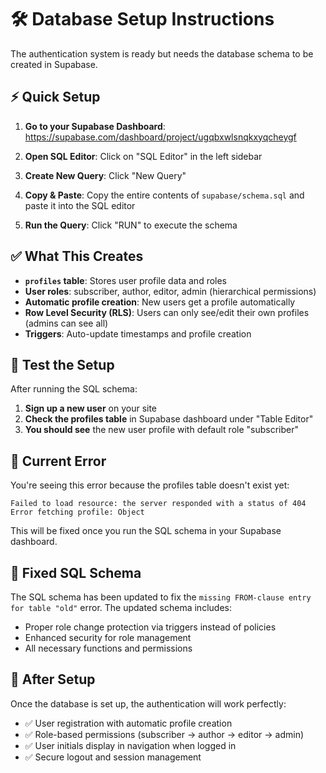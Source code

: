 # 🛠️ Database Setup Instructions

The authentication system is ready but needs the database schema to be created in Supabase.

## ⚡ Quick Setup

1. **Go to your Supabase Dashboard**: https://supabase.com/dashboard/project/ugqbxwlsnqkxyqcheygf

2. **Open SQL Editor**: Click on "SQL Editor" in the left sidebar

3. **Create New Query**: Click "New Query"

4. **Copy & Paste**: Copy the entire contents of `supabase/schema.sql` and paste it into the SQL editor

5. **Run the Query**: Click "RUN" to execute the schema

## ✅ What This Creates

- **`profiles` table**: Stores user profile data and roles
- **User roles**: subscriber, author, editor, admin (hierarchical permissions)
- **Automatic profile creation**: New users get a profile automatically
- **Row Level Security (RLS)**: Users can only see/edit their own profiles (admins can see all)
- **Triggers**: Auto-update timestamps and profile creation

## 🧪 Test the Setup

After running the SQL schema:

1. **Sign up a new user** on your site
2. **Check the profiles table** in Supabase dashboard under "Table Editor"
3. **You should see** the new user profile with default role "subscriber"

## 🚨 Current Error

You're seeing this error because the profiles table doesn't exist yet:

```
Failed to load resource: the server responded with a status of 404
Error fetching profile: Object
```

This will be fixed once you run the SQL schema in your Supabase dashboard.

## 🔧 Fixed SQL Schema

The SQL schema has been updated to fix the `missing FROM-clause entry for table "old"` error. The updated schema includes:
- Proper role change protection via triggers instead of policies
- Enhanced security for role management
- All necessary functions and permissions

## 🔧 After Setup

Once the database is set up, the authentication will work perfectly:
- ✅ User registration with automatic profile creation
- ✅ Role-based permissions (subscriber → author → editor → admin)
- ✅ User initials display in navigation when logged in
- ✅ Secure logout and session management